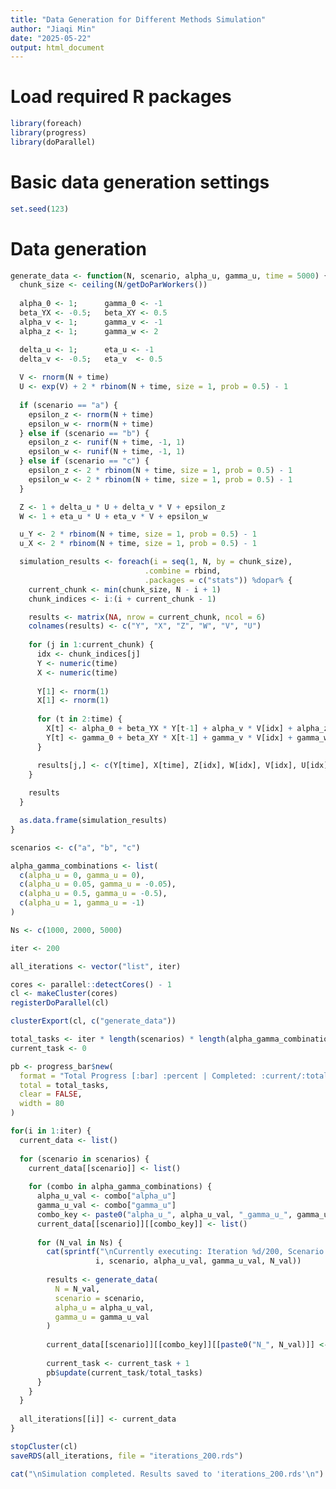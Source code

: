 ```yaml
---
title: "Data Generation for Different Methods Simulation"
author: "Jiaqi Min"
date: "2025-05-22"
output: html_document
---
```


# Load required R packages
```r
library(foreach)
library(progress)
library(doParallel)
```

# Basic data generation settings
```r
set.seed(123)
```

# Data generation
```r
generate_data <- function(N, scenario, alpha_u, gamma_u, time = 5000) {
  chunk_size <- ceiling(N/getDoParWorkers())
  
  alpha_0 <- 1;      gamma_0 <- -1
  beta_YX <- -0.5;   beta_XY <- 0.5
  alpha_v <- 1;      gamma_v <- -1
  alpha_z <- 1;      gamma_w <- 2

  delta_u <- 1;      eta_u <- -1
  delta_v <- -0.5;   eta_v  <- 0.5
  
  V <- rnorm(N + time)
  U <- exp(V) + 2 * rbinom(N + time, size = 1, prob = 0.5) - 1
  
  if (scenario == "a") {
    epsilon_z <- rnorm(N + time)
    epsilon_w <- rnorm(N + time)
  } else if (scenario == "b") {
    epsilon_z <- runif(N + time, -1, 1)
    epsilon_w <- runif(N + time, -1, 1)
  } else if (scenario == "c") {
    epsilon_z <- 2 * rbinom(N + time, size = 1, prob = 0.5) - 1
    epsilon_w <- 2 * rbinom(N + time, size = 1, prob = 0.5) - 1
  }

  Z <- 1 + delta_u * U + delta_v * V + epsilon_z
  W <- 1 + eta_u * U + eta_v * V + epsilon_w

  u_Y <- 2 * rbinom(N + time, size = 1, prob = 0.5) - 1
  u_X <- 2 * rbinom(N + time, size = 1, prob = 0.5) - 1

  simulation_results <- foreach(i = seq(1, N, by = chunk_size), 
                              .combine = rbind, 
                              .packages = c("stats")) %dopar% {
    current_chunk <- min(chunk_size, N - i + 1)
    chunk_indices <- i:(i + current_chunk - 1)

    results <- matrix(NA, nrow = current_chunk, ncol = 6)
    colnames(results) <- c("Y", "X", "Z", "W", "V", "U")
    
    for (j in 1:current_chunk) {
      idx <- chunk_indices[j]
      Y <- numeric(time)
      X <- numeric(time)
      
      Y[1] <- rnorm(1)
      X[1] <- rnorm(1)
      
      for (t in 2:time) {
        X[t] <- alpha_0 + beta_YX * Y[t-1] + alpha_v * V[idx] + alpha_z * Z[idx] + alpha_u * U[idx] + u_X[idx]
        Y[t] <- gamma_0 + beta_XY * X[t-1] + gamma_v * V[idx] + gamma_w * W[idx] + gamma_u * U[idx] + u_Y[idx]
      }

      results[j,] <- c(Y[time], X[time], Z[idx], W[idx], V[idx], U[idx])
    }
    
    results
  }

  as.data.frame(simulation_results)
}
```

```r
scenarios <- c("a", "b", "c")

alpha_gamma_combinations <- list(
  c(alpha_u = 0, gamma_u = 0),
  c(alpha_u = 0.05, gamma_u = -0.05),
  c(alpha_u = 0.5, gamma_u = -0.5),
  c(alpha_u = 1, gamma_u = -1)
)

Ns <- c(1000, 2000, 5000)
```

```r
iter <- 200

all_iterations <- vector("list", iter)

cores <- parallel::detectCores() - 1
cl <- makeCluster(cores)
registerDoParallel(cl)

clusterExport(cl, c("generate_data"))

total_tasks <- iter * length(scenarios) * length(alpha_gamma_combinations) * length(Ns)
current_task <- 0

pb <- progress_bar$new(
  format = "Total Progress [:bar] :percent | Completed: :current/:total | ETA: :eta",
  total = total_tasks,
  clear = FALSE,
  width = 80
)

for(i in 1:iter) {
  current_data <- list()
  
  for (scenario in scenarios) {
    current_data[[scenario]] <- list()
    
    for (combo in alpha_gamma_combinations) {
      alpha_u_val <- combo["alpha_u"]
      gamma_u_val <- combo["gamma_u"]
      combo_key <- paste0("alpha_u_", alpha_u_val, "_gamma_u_", gamma_u_val)
      current_data[[scenario]][[combo_key]] <- list()
      
      for (N_val in Ns) {
        cat(sprintf("\nCurrently executing: Iteration %d/200, Scenario %s, Alpha=%.2f, Gamma=%.2f, N=%d", 
                   i, scenario, alpha_u_val, gamma_u_val, N_val))
        
        results <- generate_data(
          N = N_val,
          scenario = scenario,
          alpha_u = alpha_u_val,
          gamma_u = gamma_u_val
        )
        
        current_data[[scenario]][[combo_key]][[paste0("N_", N_val)]] <- results
        
        current_task <- current_task + 1
        pb$update(current_task/total_tasks)
      }
    }
  }
  
  all_iterations[[i]] <- current_data
}

stopCluster(cl)
saveRDS(all_iterations, file = "iterations_200.rds")

cat("\nSimulation completed. Results saved to 'iterations_200.rds'\n")
```